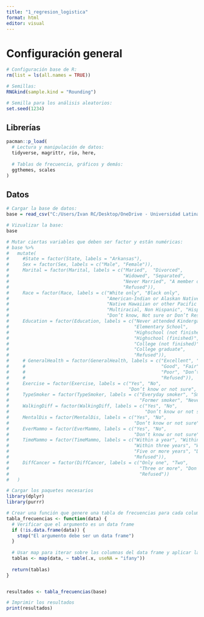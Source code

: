 ```yaml
---
title: "1_regresion_logistica"
format: html
editor: visual
---
```


# Configuración general

```r
# Configuración base de R: 
rm(list = ls(all.names = TRUE))

# Semillas:
RNGkind(sample.kind = "Rounding")

# Semilla para los análisis aleatorios: 
set.seed(1234)
```

## Librerías

```r
pacman::p_load(
  # Lectura y manipulación de datos: 
  tidyverse, magrittr, rio, here,
  
  # Tablas de frecuencia, gráficos y demás:
  ggthemes, scales
)
```

## Datos

```r
# Cargar la base de datos:
base = read_csv("C:/Users/Ivan RC/Desktop/OneDrive - Universidad Latina/I-2024/2. Análisis Multivariado/Proyectos/Pred_Cancer/data/processed/data.csv")

# Vizualizar la base:
base

# Mutar ciertas variables que deben ser factor y están numéricas: 
# base %>% 
#   mutate(
#     #State = factor(State, labels = "Arkansas"),
#     Sex = factor(Sex, labels = c("Male", "Female")),
#     Marital = factor(Marital, labels = c("Maried",  "Divorced",
#                                          "Widowed", "Separated",
#                                          "Never Married", "A member of unmarried couple",
#                                          "Refused")),
#     Race = factor(Race, labels = c("White only", "Black only",
#                                    "American-Indian or Alaskan Native", "Asian only",
#                                    "Native Hawaiian or other Pacific Islander only",
#                                    "Multiracial, Non Hispanic", "Hispanic",
#                                    "Don’t know, Not sure or Don’t Respond")),
#     Education = factor(Education, labels = c("Never attended Kindergarten", 
#                                              "Elementary School",
#                                              "Highschool (not finished)",
#                                              "Highschool (finished)",
#                                              "College (not finished)",
#                                              "College graduate",
#                                              "Refused")),
#     # GeneralHealth = factor(GeneralHealth, labels = c("Excellent", "Very good",
#     #                                                  "Good", "Fair",
#     #                                                  "Poor", "Don’t know or not sure",
#     #                                                  "Refused")),
#     Exercise = factor(Exercise, labels = c("Yes", "No", 
#                                            "Don’t know or not sure", "Refused")),
#     TypeSmoker = factor(TypeSmoker, labels = c("Everyday smoker", "Smoke some days",
#                                                "Former smoker", "Never smoked")),
#     WalkingDiff = factor(WalkingDiff, labels = c("Yes", "No",
#                                                  "Don’t know or not sure", "Refused")),
#     MentalDis = factor(MentalDis, labels = c("Yes", "No",
#                                              "Don’t know or not sure", "Refused")),
#     EverMammo = factor(EverMammo, labels = c("Yes", "No",
#                                              "Don’t know or not sure", "Refused")),
#     TimeMammo = factor(TimeMammo, labels = c("Within a year", "Within two years",
#                                              "Within three years", "Within five years",
#                                              "Five or more years", "Don’t know or not sure",
#                                              "Refused")),
#     DiffCancer = factor(DiffCancer, labels = c("Only one", "Two",
#                                                "Three or more", "Don’t know or not sure",
#                                                "Refused"))
#   )
```

```r
# Cargar los paquetes necesarios
library(dplyr)
library(purrr)

# Crear una función que genere una tabla de frecuencias para cada columna de un data frame
tabla_frecuencias <- function(data) {
  # Verificar que el argumento es un data frame
  if (!is.data.frame(data)) {
    stop("El argumento debe ser un data frame")
  }
  
  # Usar map para iterar sobre las columnas del data frame y aplicar la función table
  tablas <- map(data, ~ table(.x, useNA = "ifany"))
  
  return(tablas)
}


resultados <- tabla_frecuencias(base)

# Imprimir los resultados
print(resultados)

```
